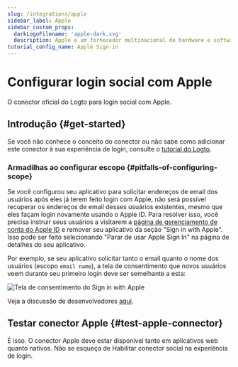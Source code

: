 ```yaml
---
slug: /integrations/apple
sidebar_label: Apple
sidebar_custom_props:
  darkLogoFilename: 'apple-dark.svg'
  description: Apple é um fornecedor multinacional de hardware e software de alto padrão.
tutorial_config_name: Apple Sign-in
---
```




# Configurar login social com Apple

O conector oficial do Logto para login social com Apple.

<GuideTip />

## Introdução \{#get-started}

Se você não conhece o conceito do conector ou não sabe como adicionar este conector à sua experiência de login, consulte o [tutorial do Logto](/connectors/social-connectors).

<Integration />

### Armadilhas ao configurar escopo \{#pitfalls-of-configuring-scope}

Se você configurou seu aplicativo para solicitar endereços de email dos usuários após eles já terem feito login com Apple, não será possível recuperar os endereços de email desses usuários existentes, mesmo que eles façam login novamente usando o Apple ID. Para resolver isso, você precisa instruir seus usuários a visitarem a [página de gerenciamento de conta do Apple ID](https://appleid.apple.com/account/manage) e remover seu aplicativo da seção "Sign in with Apple". Isso pode ser feito selecionando "Parar de usar Apple Sign In" na página de detalhes do seu aplicativo.

Por exemplo, se seu aplicativo solicitar tanto o email quanto o nome dos usuários (escopo `email name`), a tela de consentimento que novos usuários veem durante seu primeiro login deve ser semelhante a esta:

<img
  src="/img/assets/sign-in-with-apple-consent-screen.png"
  alt="Tela de consentimento do Sign in with Apple"
/>

Veja a discussão de desenvolvedores [aqui](https://forums.developer.apple.com/forums/thread/132223).

## Testar conector Apple \{#test-apple-connector}

É isso. O conector Apple deve estar disponível tanto em aplicativos web quanto nativos. Não se esqueça de <MainSiteUrl href="/connectors/social-connectors#enable-social-sign-in">Habilitar conector social na experiência de login</MainSiteUrl>.
